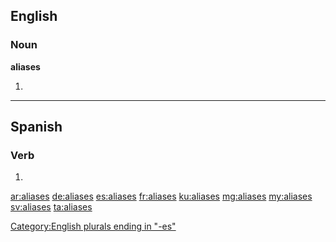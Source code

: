 ==English==

===Noun===
'''aliases'''

# {{plural of|alias}}

----

==Spanish==

===Verb===
{{es-verb-form|aliar}}

# {{es-verb form of|ending=ar|mood=subjunctive|tense=imperfect|sera=se|pers=2|formal=no|number=singular|aliar}}

[[Category:English plurals ending in "-es"]]

[[ar:aliases]]
[[de:aliases]]
[[es:aliases]]
[[fr:aliases]]
[[ku:aliases]]
[[mg:aliases]]
[[my:aliases]]
[[sv:aliases]]
[[ta:aliases]]